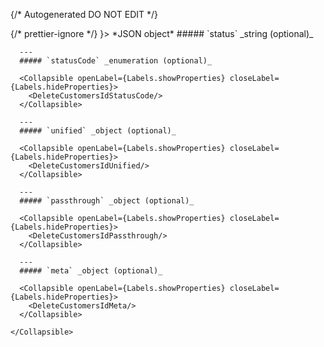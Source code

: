 {/* Autogenerated DO NOT EDIT  */}


<TabbedSection tabLabel='Status Code'>
  {/* prettier-ignore */}
  <Tab title={<StatusCode code={"200"} />}>
    *JSON object*
    <Collapsible openLabel={Labels.showProperties} closeLabel={Labels.hideProperties} defaultOpen={true}>
      ##### `status` _string (optional)_
          
        
      ---
      ##### `statusCode` _enumeration (optional)_

      <Collapsible openLabel={Labels.showProperties} closeLabel={Labels.hideProperties}>
        <DeleteCustomersIdStatusCode/>
      </Collapsible>
        
      ---
      ##### `unified` _object (optional)_

      <Collapsible openLabel={Labels.showProperties} closeLabel={Labels.hideProperties}>
        <DeleteCustomersIdUnified/>
      </Collapsible>
        
      ---
      ##### `passthrough` _object (optional)_

      <Collapsible openLabel={Labels.showProperties} closeLabel={Labels.hideProperties}>
        <DeleteCustomersIdPassthrough/>
      </Collapsible>
        
      ---
      ##### `meta` _object (optional)_

      <Collapsible openLabel={Labels.showProperties} closeLabel={Labels.hideProperties}>
        <DeleteCustomersIdMeta/>
      </Collapsible>
        
    </Collapsible>
  </Tab>
</TabbedSection>
